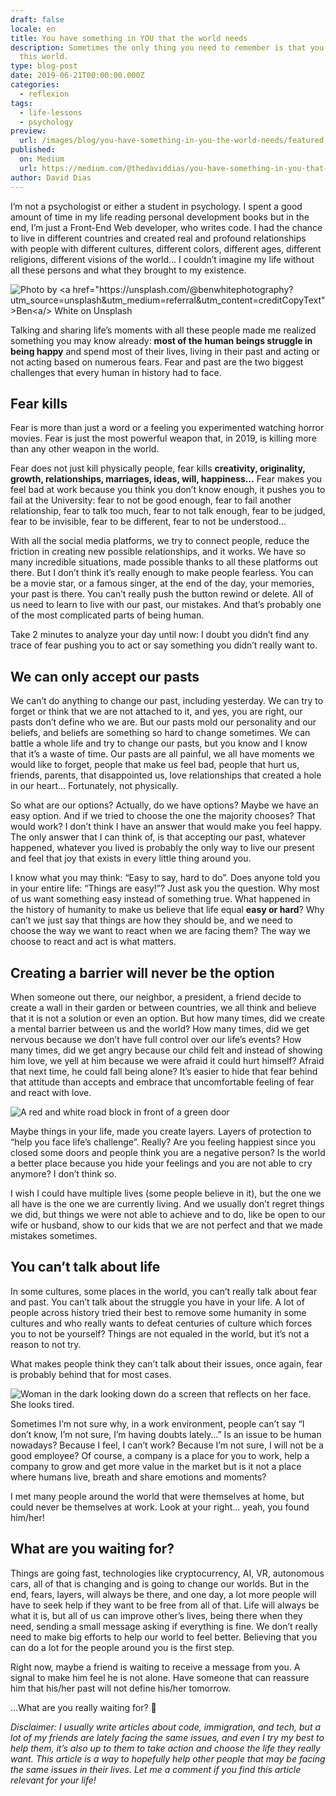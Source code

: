 ```yaml
---
draft: false
locale: en
title: You have something in YOU that the world needs
description: Sometimes the only thing you need to remember is that you are not alone in
  this world.
type: blog-post
date: 2019-06-21T00:00:00.000Z
categories:
  - reflexion
tags:
  - life-lessons
  - psychology
preview:
  url: /images/blog/you-have-something-in-you-the-world-needs/featured.jpeg
published:
  on: Medium
  url: https://medium.com/@thedaviddias/you-have-something-in-you-that-the-world-needs-3347f7a5fa2a
author: David Dias
---
```


I’m not a psychologist or either a student in psychology. I spent a good amount of time in my life reading personal development books but in the end, I’m just a Front-End Web developer, who writes code. I had the chance to live in different countries and created real and profound relationships with people with different cultures, different colors, different ages, different religions, different visions of the world… I couldn’t imagine my life without all these persons and what they brought to my existence.

![](/images/blog/you-have-something-in-you-the-world-needs/featured.jpeg 'Photo by <a href="https://unsplash.com/@benwhitephotography?utm_source=unsplash&utm_medium=referral&utm_content=creditCopyText">Ben<a/> White on Unsplash')

Talking and sharing life’s moments with all these people made me realized something you may know already: **most of the human beings struggle in being happy** and spend most of their lives, living in their past and acting or not acting based on numerous fears. Fear and past are the two biggest challenges that every human in history had to face.

## Fear kills

Fear is more than just a word or a feeling you experimented watching horror movies. Fear is just the most powerful weapon that, in 2019, is killing more than any other weapon in the world.

Fear does not just kill physically people, fear kills **creativity, originality, growth, relationships, marriages, ideas, will, happiness…** Fear makes you feel bad at work because you think you don’t know enough, it pushes you to fail at the University: fear to not be good enough, fear to fail another relationship, fear to talk too much, fear to not talk enough, fear to be judged, fear to be invisible, fear to be different, fear to not be understood…

With all the social media platforms, we try to connect people, reduce the friction in creating new possible relationships, and it works. We have so many incredible situations, made possible thanks to all these platforms out there. But I don’t think it’s really enough to make people fearless. You can be a movie star, or a famous singer, at the end of the day, your memories, your past is there. You can’t really push the button rewind or delete. All of us need to learn to live with our past, our mistakes. And that’s probably one of the most complicated parts of being human.

Take 2 minutes to analyze your day until now: I doubt you didn’t find any trace of fear pushing you to act or say something you didn’t really want to.

## We can only accept our pasts

We can’t do anything to change our past, including yesterday. We can try to forget or think that we are not attached to it, and yes, you are right, our pasts don’t define who we are. But our pasts mold our personality and our beliefs, and beliefs are something so hard to change sometimes.
We can battle a whole life and try to change our pasts, but you know and I know that it’s a waste of time. Our pasts are all painful, we all have moments we would like to forget, people that make us feel bad, people that hurt us, friends, parents, that disappointed us, love relationships that created a hole in our heart… Fortunately, not physically.

So what are our options? Actually, do we have options? Maybe we have an easy option. And if we tried to choose the one the majority chooses? That would work? I don’t think I have an answer that would make you feel happy. The only answer that I can think of, is that accepting our past, whatever happened, whatever you lived is probably the only way to live our present and feel that joy that exists in every little thing around you.

I know what you may think: “Easy to say, hard to do”. Does anyone told you in your entire life: “Things are easy!”? Just ask you the question. Why most of us want something easy instead of something true. What happened in the history of humanity to make us believe that life equal **easy or hard**? Why can’t we just say that things are how they should be, and we need to choose the way we want to react when we are facing them? The way we choose to react and act is what matters.

## Creating a barrier will never be the option

When someone out there, our neighbor, a president, a friend decide to create a wall in their garden or between countries, we all think and believe that it is not a solution or even an option. But how many times, did we create a mental barrier between us and the world? How many times, did we get nervous because we don’t have full control over our life’s events? How many times, did we get angry because our child felt and instead of showing him love, we yell at him because we were afraid it could hurt himself? Afraid that next time, he could fall being alone? It’s easier to hide that fear behind that attitude than accepts and embrace that uncomfortable feeling of fear and react with love.

![A red and white road block in front of a green door](/images/blog/you-have-something-in-you-the-world-needs/door-barriere.jpeg 'Photo by <a href="https://unsplash.com/@mattedpictures?utm_source=unsplash&utm_medium=referral&utm_content=creditCopyText">Matthew Garoffolo</a> on Unsplash')

Maybe things in your life, made you create layers. Layers of protection to “help you face life’s challenge”. Really? Are you feeling happiest since you closed some doors and people think you are a negative person? Is the world a better place because you hide your feelings and you are not able to cry anymore? I don’t think so.

I wish I could have multiple lives (some people believe in it), but the one we all have is the one we are currently living. And we usually don’t regret things we did, but things we were not able to achieve and to do, like be open to our wife or husband, show to our kids that we are not perfect and that we made mistakes sometimes.

## You can’t talk about life

In some cultures, some places in the world, you can’t really talk about fear and past. You can’t talk about the struggle you have in your life. A lot of people across history tried their best to remove some humanity in some cultures and who really wants to defeat centuries of culture which forces you to not be yourself? Things are not equaled in the world, but it’s not a reason to not try.

What makes people think they can’t talk about their issues, once again, fear is probably behind that for most cases.

![Woman in the dark looking down do a screen that reflects on her face. She looks tired.](/images/blog/you-have-something-in-you-the-world-needs/face-sad.jpeg 'Photo by <a href="https://unsplash.com/@hamann?utm_source=unsplash&utm_medium=referral&utm_content=creditCopyText">Niklas Hamann</a> on Unsplash')

Sometimes I’m not sure why, in a work environment, people can’t say “I don’t know, I’m not sure, I’m having doubts lately…” Is an issue to be human nowadays? Because I feel, I can’t work? Because I’m not sure, I will not be a good employee? Of course, a company is a place for you to work, help a company to grow and get more value in the market but is it not a place where humans live, breath and share emotions and moments?

I met many people around the world that were themselves at home, but could never be themselves at work. Look at your right… yeah, you found him/her!

## What are you waiting for?

Things are going fast, technologies like cryptocurrency, AI, VR, autonomous cars, all of that is changing and is going to change our worlds. But in the end, fears, layers, will always be there, and one day, a lot more people will have to seek help if they want to be free from all of that. Life will always be what it is, but all of us can improve other’s lives, being there when they need, sending a small message asking if everything is fine. We don’t really need to make big efforts to help our world to feel better. Believing that you can do a lot for the people around you is the first step.

Right now, maybe a friend is waiting to receive a message from you. A signal to make him feel he is not alone. Have someone that can reassure him that his/her past will not define his/her tomorrow.

…What are you really waiting for? 📲

_Disclaimer: I usually write articles about code, immigration, and tech, but a lot of my friends are lately facing the same issues, and even I try my best to help them, it’s also up to them to take action and choose the life they really want. This article is a way to hopefully help other people that may be facing the same issues in their lives. Let me a comment if you find this article relevant for your life!_
